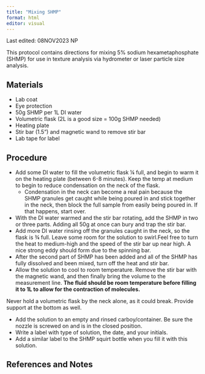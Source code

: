 ```yaml
---
title: "Mixing SHMP"
format: html
editor: visual
---
```


::: callout-note
Last edited: 08NOV2023 NP

This protocol contains directions for mixing 5% sodium hexametaphosphate (SHMP) for use in texture analysis via hydrometer or laser particle size analysis.
:::

## Materials

-   Lab coat
-   Eye protection
-   50g SHMP per 1L DI water
-   Volumetric flask (2L is a good size = 100g SHMP needed)
-   Heating plate
-   Stir bar (1.5") and magnetic wand to remove stir bar
-   Lab tape for label

## Procedure

-   Add some DI water to fill the volumetric flask ¼ full, and begin to warm it on the heating plate (between 6-8 minutes). Keep the temp at medium to begin to reduce condensation on the neck of the flask.
    -   Condensation in the neck can become a real pain because the SHMP granules get caught while being poured in and stick together in the neck, then block the full sample from easily being poured in. If that happens, start over.
-   With the DI water warmed and the stir bar rotating, add the SHMP in two or three parts. Adding all 50g at once can bury and trap the stir bar.
-   Add more DI water rinsing off the granules caught in the neck, so the flask is ¾ full. Leave some room for the solution to swirl.Feel free to turn the heat to medium-high and the speed of the stir bar up near high. A nice strong eddy should form due to the spinning bar.
-   After the second part of SHMP has been added and all of the SHMP has fully dissolved and been mixed, turn off the heat and stir bar.
-   Allow the solution to cool to room temperature. Remove the stir bar with the magnetic wand, and then finally bring the volume to the measurement line. **The fluid should be room temperature before filling it to 1L to allow for the contraction of molecules.**

::: callout-warning
Never hold a volumetric flask by the neck alone, as it could break. Provide support at the bottom as well.
:::

-   Add the solution to an empty and rinsed carboy/container. Be sure the nozzle is screwed on and is in the closed position.
-   Write a label with type of solution, the date, and your initials.
-   Add a similar label to the SHMP squirt bottle when you fill it with this solution.

## References and Notes
